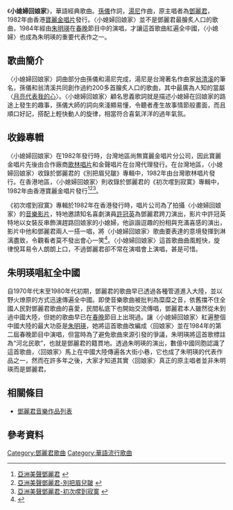 {{Infobox Single 
| Name           = 小媳婦回娘家
| Artist         = [[鄧麗君|鄧麗君]]
| from Album     = 別把眉兒皺、初次嚐到寂寞
| Released       = 1982年
| Length         = 2:09
| Label          = 台灣[[歌林唱片|歌林唱片]]、香港[[寶麗金唱片|寶麗金唱片]]
| Writer         = 作詞：[[孫儀|孫儀]]、作曲：[[翁清溪|湯尼]]
}}
《'''小媳婦回娘家'''》，華語經典歌曲。[[孫儀|孫儀]]作詞，[[翁清溪|湯尼]]作曲，原主唱者為[[鄧麗君|鄧麗君]]，1982年由香港[[寶麗金唱片|寶麗金唱片]]發行。〈小媳婦回娘家〉並不是鄧麗君最膾炙人口的歌曲，1984年經由[[朱明瑛|朱明瑛]]在[[春晚|春晚]]節目中的演唱，才讓這首歌曲紅遍全中國，〈小媳婦〉也成為朱明瑛的重要代表作之一。

==歌曲簡介==
〈小媳婦回娘家〉詞曲部分由孫儀和湯尼完成，湯尼是台灣著名作曲家[[翁清溪|翁清溪]]的筆名，孫儀和翁清溪共同創作過約200多首膾炙人口的歌曲，其中最廣為人知的當屬〈[[月亮代表我的心|月亮代表我的心]]〉。〈小媳婦回娘家〉顧名思義歌詞就是描述小媳婦在回娘家的路途上發生的趣事，孫儀大師的詞向來淺顯易懂，令聽者產生故事情節般畫面，而且順口好記，搭配上輕快動人的旋律，相當符合喜氣洋洋的過年氣氛。

==收錄專輯==
〈小媳婦回娘家〉在1982年發行時，台灣地區尚無寶麗金唱片分公司，因此寶麗金唱片先後由合作廠商[[歌林唱片|歌林唱片]]和金聲唱片在台灣代理發行。在台灣地區，〈小媳婦回娘家〉收錄於鄧麗君的《別把眉兒皺》專輯中，1982年由台灣歌林唱片發行。在香港地區，〈小媳婦回娘家〉則收錄於鄧麗君的《初次嚐到寂寞》專輯中，1982年由香港寶麗金唱片發行<ref>[http://www.teresa-teng.idv.tw/record_1.html 亞洲美聲鄧麗君] {{webarchive|url=https://web.archive.org/web/20160325025245/http://www.teresa-teng.idv.tw/record_1.html |date=2016-03-25 }}</ref><ref>[http://www.teresa-teng.idv.tw/record_4.html 亞洲美聲鄧麗君-別把眉兒皺] {{webarchive|url=https://web.archive.org/web/20160325011948/http://www.teresa-teng.idv.tw/record_4.html |date=2016-03-25 }}</ref><ref>[http://www.teresa-teng.idv.tw/record_5.html 亞洲美聲鄧麗君-初次嚐到寂寞] {{webarchive|url=https://web.archive.org/web/20160325025255/http://www.teresa-teng.idv.tw/record_5.html |date=2016-03-25 }}</ref>。

《初次嚐到寂寞》專輯於1982年在香港發行時，唱片公司為了拍攝〈小媳婦回娘家〉的[[音樂影片|音樂影片]]，特地邀請知名喜劇演員[[許冠英|許冠英]]為鄧麗君跨刀演出，影片中許冠英特地以女裝反串飾演趕路回娘家的小媳婦，他詼諧逗趣的扮相與充滿喜感的演出，影片中他和鄧麗君兩人一搭一唱，將〈小媳婦回娘家〉歌曲要表達的意境發揮到淋漓盡致，令觀看者莫不發出會心一笑<ref>{{Cite web |url=https://www.youtube.com/watch?v=i2TV0aJscOA |title=小媳婦回娘家音樂影片 |access-date=2015-08-26 |archive-date=2016-03-22 |archive-url=https://web.archive.org/web/20160322070224/https://www.youtube.com/watch?v=i2TV0aJscOA |dead-url=no }}</ref>。〈小媳婦回娘家〉這首歌曲曲風輕快，旋律悅耳易令人朗朗上口，不過鄧麗君卻不常在演唱會上演唱，甚是可惜。

==朱明瑛唱紅全中國==
自1970年代末至1980年代初期，鄧麗君的歌曲早已透過各種管道進入大陸，並以野火燎原的方式迅速傳遍全中國。即使音樂歌曲被批判為糜糜之音，依舊擋不住全國人民對鄧麗君歌曲的喜愛，民間私底下也開始交流傳唱，鄧麗君本人雖然從未到過中國大陸，但她的歌曲早已在[[春晚|春晚]]節目上出現過。讓〈小媳婦回娘家〉紅遍整個中國大陸的最大功臣是[[朱明瑛|朱明瑛]]，她將這首歌曲改編成〈回娘家〉並在1984年的第二屆春晚節目中演唱，但當時為了避免歌曲來源引發的爭議，朱明瑛將這首歌標註為“河北民歌”，也就是鄧麗君的籍貫地。透過朱明瑛的演出，數億中國同胞認識了這首歌曲，〈回娘家〉馬上在中國大陸傳遍各大街小巷，它也成了朱明瑛的代表作品之一，然而在許多年之後，大家才知道其實〈回娘家〉真正的原主唱者並非朱明瑛而是鄧麗君。

==相關條目==
*[[鄧麗君音樂作品列表|鄧麗君音樂作品列表]]

==參考資料==
{{reflist|2}}
[[Category:鄧麗君歌曲|Category:鄧麗君歌曲]]

[[Category:華語流行歌曲|Category:華語流行歌曲]]